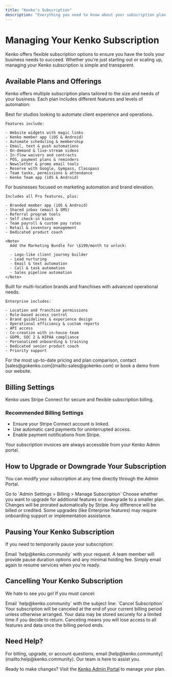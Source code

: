 ```yaml
---
title: "Kenko's Subscription"
description: "Everything you need to know about your subscription plan, billing, upgrades, downgrades, and cancellation with Kenko."
---
```


# Managing Your Kenko Subscription

Kenko offers flexible subscription options to ensure you have the tools your business needs to succeed. Whether you're just starting out or scaling up, managing your Kenko subscription is simple and transparent.

## Available Plans and Offerings

Kenko offers multiple subscription plans tailored to the size and needs of your business. Each plan includes different features and levels of automation:

<AccordionGroup>
  <Accordion title="Pro Plan – $199/month" icon="rocket-launch">
    Best for studios looking to automate client experience and operations.

    Features include:

    - Website widgets with magic links
    - Kenko member app (iOS & Android)
    - Automate scheduling & membership
    - Email, text & push automations
    - On-demand & live-stream videos
    - In-flow waivers and contracts
    - POS, payment plans & reminders
    - Newsletter & promo email tools
    - Reserve with Google, Gympass, Classpass
    - Team tasks, permissions & attendance
    - Kenko Team app (iOS & Android)
  </Accordion>
  <Accordion title="Premium Plan – $399/month" icon="star">
    For businesses focused on marketing automation and brand elevation.

    Includes all Pro features, plus:

    - Branded member app (iOS & Android)
    - Shared inbox (email & SMS)
    - Referral program tools
    - Self check-in kiosk
    - Team payroll & custom pay rates
    - Retail & inventory management
    - Dedicated product coach

    <Note>
      Add the Marketing Bundle for \$199/month to unlock:

      - Lego-like client journey builder
      - Lead nurturing
      - Email & text automation
      - Call & task automation
      - Sales pipeline automation
    </Note>
  </Accordion>
  <Accordion title="Enterprise Plan – Custom Pricing" icon="building">
    Built for multi-location brands and franchises with advanced operational needs.

    Enterprise includes:

    - Location and franchise permissions
    - Role-based access control
    - Brand guidelines & experience design
    - Operational efficiency & custom reports
    - API access
    - Co-creation with in-house team
    - GDPR, SOC 2 & HIPAA compliance
    - Personalized onboarding & training
    - Dedicated senior product coach
    - Priority support
  </Accordion>
</AccordionGroup>

<Info>
  For the most up-to-date pricing and plan comparison, contact [sales@gokenko.com](mailto:sales@gokenko.com) or book a demo from our website.
</Info>

## Billing Settings

Kenko uses Stripe Connect for secure and flexible subscription billing.

### Recommended Billing Settings

- Ensure your Stripe Connect account is linked.
- Use automatic card payments for uninterrupted access.
- Enable payment notifications from Stripe.

<Note>
  Your subscription invoices are always accessible from your Kenko Admin portal.
</Note>

## How to Upgrade or Downgrade Your Subscription

You can modify your subscription at any time directly through the Admin Portal.

<Steps>
  <Step title="Navigate to Subscription Settings">
    Go to `Admin Settings > Billing > Manage Subscription`
  </Step>
  <Step title="Select New Plan">
    Choose whether you want to upgrade for additional features or downgrade to a smaller plan.
  </Step>
  <Step title="Confirm Changes">
    Changes will be prorated automatically by Stripe. Any difference will be billed or credited.
  </Step>
</Steps>

<Warning>
  Some upgrades (like Enterprise features) may require onboarding support or implementation assistance.
</Warning>

## Pausing Your Kenko Subscription

If you need to temporarily pause your subscription:

<Steps>
  <Step title="Request Pause">
    Email `help@kenko.community` with your request.
  </Step>
  <Step title="Confirm Pause Terms">
    A team member will provide pause duration options and any minimal holding fee.
  </Step>
  <Step title="Reactivate Later">
    Simply email again to resume services when you're ready.
  </Step>
</Steps>

## Cancelling Your Kenko Subscription

We hate to see you go\! If you must cancel:

<Steps>
  <Step title="Send Cancellation Request">
    Email `help@kenko.community` with the subject line: `Cancel Subscription`
  </Step>
  <Step title="Review Terms">
    Your subscription will be canceled at the end of your current billing period unless otherwise arranged.
  </Step>
  <Step title="Data Retention">
    Your data may be stored securely for a limited time if you decide to return.
  </Step>
</Steps>

<Warning>
  Canceling means you will lose access to all features and data once the billing period ends.
</Warning>

## Need Help?

<Info>
  For billing, upgrade, or account questions, email [help@kenko.community](mailto:help@kenko.community). Our team is here to assist you.
</Info>

Ready to make changes? Visit the [Kenko Admin Portal](https://crm.bookeeapp.com/#/client/billing) to manage your plan.